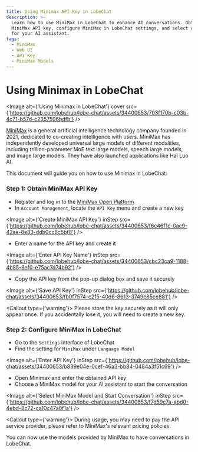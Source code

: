 ```yaml
---
title: Using Minimax API Key in LobeChat
description: >-
  Learn how to use MiniMax in LobeChat to enhance AI conversations. Obtain
  MiniMax API key, configure MiniMax in LobeChat settings, and select a model
  for your AI assistant.
tags:
  - MiniMax
  - Web UI
  - API Key
  - MiniMax Models
---
```


# Using Minimax in LobeChat

<Image
  alt={'Using Minimax in LobeChat'}
  cover
  src={'https://github.com/lobehub/lobe-chat/assets/34400653/703f170b-c03b-4c71-b57d-c2357596bdfb'}
/>

[MiniMax](https://www.minimaxi.com/) is a general artificial intelligence technology company founded in 2021, dedicated to co-creating intelligence with users. MiniMax has independently developed universal large models of different modalities, including trillion-parameter MoE text large models, speech large models, and image large models. They have also launched applications like Hai Luo AI.

This document will guide you on how to use Minimax in LobeChat:

<Steps>

### Step 1: Obtain MiniMax API Key

- Register and log in to the [MiniMax Open Platform](https://www.minimaxi.com/platform)
- In `Account Management`, locate the `API Key` menu and create a new key

<Image
  alt={'Create MiniMax API Key'}
  inStep
  src={'https://github.com/lobehub/lobe-chat/assets/34400653/f6e46f1c-0ac9-42ae-8e83-ddb0cc6c5bf8'}
/>

- Enter a name for the API key and create it

<Image
  alt={'Enter API Key Name'}
  inStep
  src={'https://github.com/lobehub/lobe-chat/assets/34400653/cbc23ca9-1188-4b85-8ef0-e75ac7d74b92'}
/>

- Copy the API key from the pop-up dialog box and save it securely

<Image
  alt={'Save API Key'}
  inStep
  src={'https://github.com/lobehub/lobe-chat/assets/34400653/fb0f7574-c2f5-40d6-8613-3749e85ce881'}
/>

<Callout type={'warning'}>
  Please store the key securely as it will only appear once. If you accidentally lose it, you will
  need to create a new key.
</Callout>

### Step 2: Configure MiniMax in LobeChat

- Go to the `Settings` interface of LobeChat
- Find the setting for `MiniMax` under `Language Model`

<Image
  alt={'Enter API Key'}
  inStep
  src={'https://github.com/lobehub/lobe-chat/assets/34400653/b839e04e-0cef-46a3-bb84-0484a3f51c69'}
/>

- Open Minimax and enter the obtained API key
- Choose a MiniMax model for your AI assistant to start the conversation

<Image
  alt={'Select MiniMax Model and Start Conversation'}
  inStep
  src={'https://github.com/lobehub/lobe-chat/assets/34400653/f7d59c7a-abd0-4ebd-8c72-ca10c47a0f1a'}
/>

<Callout type={'warning'}>
  During usage, you may need to pay the API service provider, please refer to MiniMax's relevant
  pricing policies.
</Callout>

</Steps>

You can now use the models provided by MiniMax to have conversations in LobeChat.
